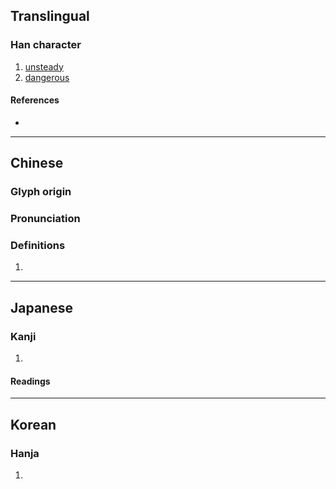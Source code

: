 {{character info/new}}
==Translingual==

===Han character===
{{Han char|rn=26|rad=卩|as=07|sn=9|four=17212|canj=MUNMU|ids=⿰兀危}}

# [[unsteady]]
# [[dangerous]]

====References====
* {{Han ref|kx=0298.291|dkj=02868|dj=0365.120|hdz=10554.090|uh=537C|ud=21372|bh=CDF5|bd=52725}}

----

==Chinese==
{{zh-forms}}

===Glyph origin===
{{Han etym}}

===Pronunciation===
{{zh-pron
|m=wù
|c=ngat6
|mc=y
|oc=y
|cat=
}}

===Definitions===
{{zh-hanzi}}

# {{rfdef|zh}}

----

==Japanese==

===Kanji===
{{ja-kanji|grade=|rs=卩07}}

# {{defn|lang=ja|sort=卩07}}

====Readings====
{{ja-readings|on=[[ごつ]] (gotsu), [[ごち]] (gochi)|kun=[[あやい]] (ayai)}}

----

==Korean==

===Hanja===
{{ko-hanja|hangeul=올|rv=ol|mr=ol}}

# {{defn|lang=ko|sort=卩07}}